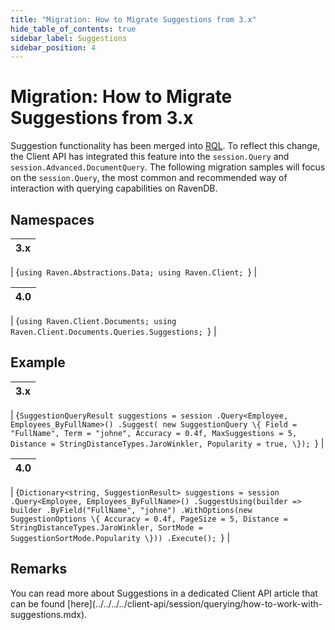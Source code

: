 ```yaml
---
title: "Migration: How to Migrate Suggestions from 3.x"
hide_table_of_contents: true
sidebar_label: Suggestions
sidebar_position: 4
---
```



# Migration: How to Migrate Suggestions from 3.x

Suggestion functionality has been merged into [RQL](../../../../indexes/querying/what-is-rql.mdx). To reflect this change, the Client API has integrated this feature into the `session.Query` and `session.Advanced.DocumentQuery`. The following migration samples will focus on the `session.Query`, the most common and recommended way of interaction with querying capabilities on RavenDB.

## Namespaces

| 3.x |
|:---:|
|
<TabItem value="suggestions_3" label="suggestions_3">
<CodeBlock language="csharp">
{`using Raven.Abstractions.Data;
using Raven.Client;
`}
</CodeBlock>
</TabItem>
|

| 4.0 |
|:---:|
|
<TabItem value="suggestions_4" label="suggestions_4">
<CodeBlock language="csharp">
{`using Raven.Client.Documents;
using Raven.Client.Documents.Queries.Suggestions;
`}
</CodeBlock>
</TabItem>
|

## Example

| 3.x |
|:---:|
|
<TabItem value="suggestions_1" label="suggestions_1">
<CodeBlock language="csharp">
{`SuggestionQueryResult suggestions = session
    .Query<Employee, Employees_ByFullName>()
    .Suggest(
        new SuggestionQuery
        \{
            Field = "FullName",
            Term = "johne",
            Accuracy = 0.4f,
            MaxSuggestions = 5,
            Distance = StringDistanceTypes.JaroWinkler,
            Popularity = true,
        \});
`}
</CodeBlock>
</TabItem>
|

| 4.0 |
|:---:|
|
<TabItem value="suggestions_2" label="suggestions_2">
<CodeBlock language="csharp">
{`Dictionary<string, SuggestionResult> suggestions = session
    .Query<Employee, Employees_ByFullName>()
    .SuggestUsing(builder => builder
        .ByField("FullName", "johne")
        .WithOptions(new SuggestionOptions
        \{
            Accuracy = 0.4f,
            PageSize = 5,
            Distance = StringDistanceTypes.JaroWinkler,
            SortMode = SuggestionSortMode.Popularity
        \}))
    .Execute();
`}
</CodeBlock>
</TabItem>
|

## Remarks

<Admonition type="info" title="Info">
You can read more about Suggestions in a dedicated Client API article that can be found [here](../../../../client-api/session/querying/how-to-work-with-suggestions.mdx).
</Admonition>
